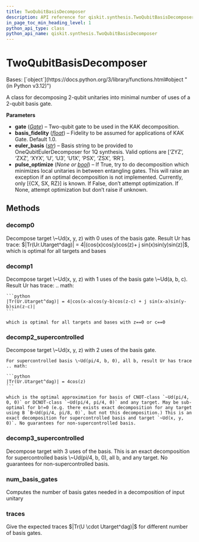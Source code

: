 ```yaml
---
title: TwoQubitBasisDecomposer
description: API reference for qiskit.synthesis.TwoQubitBasisDecomposer
in_page_toc_min_heading_level: 1
python_api_type: class
python_api_name: qiskit.synthesis.TwoQubitBasisDecomposer
---
```


# TwoQubitBasisDecomposer

<Class id="qiskit.synthesis.TwoQubitBasisDecomposer" isDedicatedPage={true} github="https://github.com/qiskit/qiskit/tree/stable/0.46/qiskit/synthesis/two_qubit/two_qubit_decompose.py" signature="qiskit.synthesis.TwoQubitBasisDecomposer(gate, basis_fidelity=1.0, euler_basis='U', pulse_optimize=None)">
  Bases: [`object`](https://docs.python.org/3/library/functions.html#object "(in Python v3.12)")

  A class for decomposing 2-qubit unitaries into minimal number of uses of a 2-qubit basis gate.

  **Parameters**

  *   **gate** ([*Gate*](qiskit.circuit.Gate "qiskit.circuit.Gate")) – Two-qubit gate to be used in the KAK decomposition.
  *   **basis\_fidelity** ([*float*](https://docs.python.org/3/library/functions.html#float "(in Python v3.12)")) – Fidelity to be assumed for applications of KAK Gate. Default 1.0.
  *   **euler\_basis** ([*str*](https://docs.python.org/3/library/stdtypes.html#str "(in Python v3.12)")) – Basis string to be provided to OneQubitEulerDecomposer for 1Q synthesis. Valid options are \[‘ZYZ’, ‘ZXZ’, ‘XYX’, ‘U’, ‘U3’, ‘U1X’, ‘PSX’, ‘ZSX’, ‘RR’].
  *   **pulse\_optimize** (*None or* [*bool*](https://docs.python.org/3/library/functions.html#bool "(in Python v3.12)")) – If True, try to do decomposition which minimizes local unitaries in between entangling gates. This will raise an exception if an optimal decomposition is not implemented. Currently, only \[\{CX, SX, RZ}] is known. If False, don’t attempt optimization. If None, attempt optimization but don’t raise if unknown.

  ## Methods

  ### decomp0

  <Function id="qiskit.synthesis.TwoQubitBasisDecomposer.decomp0" name="decomp0" signature="static decomp0(target)">
    Decompose target \~Ud(x, y, z) with 0 uses of the basis gate. Result Ur has trace: $|Tr(Ur.Utarget^dag)| = 4|(cos(x)cos(y)cos(z)+ j sin(x)sin(y)sin(z)|$, which is optimal for all targets and bases
  </Function>

  ### decomp1

  <Function id="qiskit.synthesis.TwoQubitBasisDecomposer.decomp1" name="decomp1" signature="decomp1(target)">
    Decompose target \~Ud(x, y, z) with 1 uses of the basis gate \~Ud(a, b, c). Result Ur has trace: .. math:

    ```python
    |Tr(Ur.Utarget^dag)| = 4|cos(x-a)cos(y-b)cos(z-c) + j sin(x-a)sin(y-b)sin(z-c)|
    ```

    which is optimal for all targets and bases with z==0 or c==0
  </Function>

  ### decomp2\_supercontrolled

  <Function id="qiskit.synthesis.TwoQubitBasisDecomposer.decomp2_supercontrolled" name="decomp2_supercontrolled" signature="decomp2_supercontrolled(target)">
    Decompose target \~Ud(x, y, z) with 2 uses of the basis gate.

    For supercontrolled basis \~Ud(pi/4, b, 0), all b, result Ur has trace .. math:

    ```python
    |Tr(Ur.Utarget^dag)| = 4cos(z)
    ```

    which is the optimal approximation for basis of CNOT-class `~Ud(pi/4, 0, 0)` or DCNOT-class `~Ud(pi/4, pi/4, 0)` and any target. May be sub-optimal for b!=0 (e.g. there exists exact decomposition for any target using B `B~Ud(pi/4, pi/8, 0)`, but not this decomposition.) This is an exact decomposition for supercontrolled basis and target `~Ud(x, y, 0)`. No guarantees for non-supercontrolled basis.
  </Function>

  ### decomp3\_supercontrolled

  <Function id="qiskit.synthesis.TwoQubitBasisDecomposer.decomp3_supercontrolled" name="decomp3_supercontrolled" signature="decomp3_supercontrolled(target)">
    Decompose target with 3 uses of the basis. This is an exact decomposition for supercontrolled basis \~Ud(pi/4, b, 0), all b, and any target. No guarantees for non-supercontrolled basis.
  </Function>

  ### num\_basis\_gates

  <Function id="qiskit.synthesis.TwoQubitBasisDecomposer.num_basis_gates" name="num_basis_gates" signature="num_basis_gates(unitary)">
    Computes the number of basis gates needed in a decomposition of input unitary
  </Function>

  ### traces

  <Function id="qiskit.synthesis.TwoQubitBasisDecomposer.traces" name="traces" signature="traces(target)">
    Give the expected traces $|Tr(U \cdot Utarget^dag)|$ for different number of basis gates.
  </Function>
</Class>

